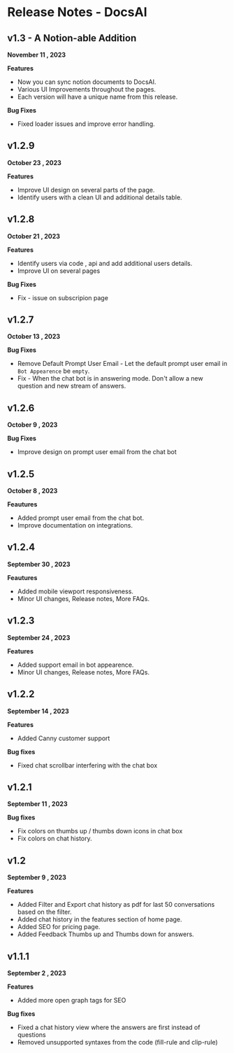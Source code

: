 # Release Notes - DocsAI 

## v1.3 - A Notion-able Addition
**November 11 , 2023**

**Features**
* Now you can sync notion documents to DocsAI.
* Various UI Improvements throughout the pages.
* Each version will have a unique name from this release.

**Bug Fixes**
* Fixed loader issues and  improve error handling.


## v1.2.9
**October 23 , 2023**

**Features**
* Improve UI design on several parts of the page.
* Identify users with a clean UI and additional details table.


## v1.2.8
**October 21 , 2023**

**Features**
* Identify users via code , api and add additional users details.
* Improve UI on several pages

**Bug Fixes**
* Fix - issue on subscripion page

 
## v1.2.7
**October 13 , 2023**

**Bug Fixes**
* Remove Default Prompt User Email - Let the default prompt user email in `Bot Appearence` be `empty`.
* Fix - When the chat bot is in answering mode. Don't allow a new question and new stream of answers.

## v1.2.6
**October 9 , 2023**

**Bug Fixes** 
* Improve design on prompt user email from the chat bot


## v1.2.5
**October 8 , 2023**

**Feautures** 
* Added prompt user email from the chat bot.
* Improve documentation on integrations.


## v1.2.4
**September 30 , 2023**

**Feautures** 
* Added mobile viewport responsiveness.
* Minor UI changes, Release notes, More FAQs.

## v1.2.3

**September 24 , 2023**

**Features**
* Added support email in bot appearence.
* Minor UI changes, Release notes, More FAQs.

## v1.2.2

**September 14 , 2023**

**Features**
* Added Canny customer support

**Bug fixes** 
* Fixed chat scrollbar interfering with the chat box

## v1.2.1

**September 11 , 2023**

**Bug fixes**
* Fix colors on thumbs up / thumbs down icons in chat box
* Fix colors on chat history.


## v1.2

**September 9 , 2023**

**Features**

* Added Filter and Export chat history as pdf for last 50 conversations based on the filter.
* Added chat history in the features section of home page.
* Added SEO for pricing page.
* Added Feedback Thumbs up and Thumbs down for answers.


## v1.1.1

**September 2 , 2023**

**Features**

* Added more open graph tags for SEO

**Bug fixes**

* Fixed a chat history view where the answers are first instead of questions
* Removed unsupported syntaxes from the code (fill-rule and clip-rule)

